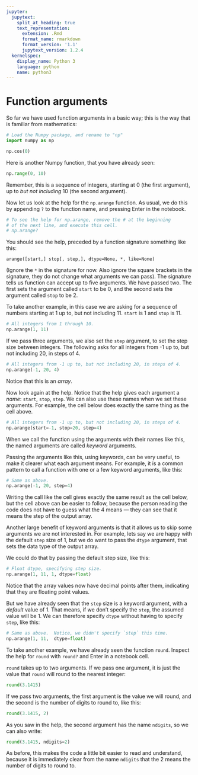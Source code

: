 ```yaml
---
jupyter:
  jupytext:
    split_at_heading: true
    text_representation:
      extension: .Rmd
      format_name: rmarkdown
      format_version: '1.1'
      jupytext_version: 1.2.4
  kernelspec:
    display_name: Python 3
    language: python
    name: python3
---
```


# Function arguments

So far we have used function arguments in a basic way; this is the way that is
familiar from mathematics:

```python
# Load the Numpy package, and rename to "np"
import numpy as np
```

```python
np.cos(0)
```

Here is another Numpy function, that you have already seen:

```python
np.range(0, 10)
```

Remember, this is a sequence of integers, starting at 0 (the first argument),
up to *but not including* 10 (the second argument).

Now let us look at the help for the `np.arange` function.  As usual, we do this
by appending `?` to the function name, and pressing Enter in the notebook.

```python
# To see the help for np.arange, remove the # at the beginning
# of the next line, and execute this cell.
# np.arange?
```

You should see the help, preceded by a function signature something like this:

```
arange([start,] stop[, step,], dtype=None, *, like=None)
```

(Ignore the `*` in the signature for now. Also ignore the square brackets in
the signature, they do not change what arguments we can pass).  The signature
tells us function can accept up to five arguments. We have passed two. The
first sets the argument called `start` to be 0, and the second sets the
argument called `stop` to be 2.

To take another example, in this case we are asking for a sequence of numbers
starting at 1 up to, but not including 11. `start` is 1 and `stop` is 11.


```python
# All integers from 1 through 10.
np.arange(1, 11)
```

If we pass three arguments, we also set the `step` argument, to set the step
size between integers. The following asks for all integers from -1 up to, but
not including 20, in steps of 4.

```python
# All integers from -1 up to, but not including 20, in steps of 4.
np.arange(-1, 20, 4)
```

Notice that this is an *array*.

Now look again at the help.  Notice that the help gives each argument a *name*:
`start`, `stop`, `step`.  We can also use these names when we set these
arguments.  For example, the cell below does exactly the same thing as the cell
above.

```python
# All integers from -1 up to, but not including 20, in steps of 4.
np.arange(start=-1, stop=20, step=4)
```

When we call the function using the arguments with their names like this, the
named arguments are called *keyword* arguments.


Passing the arguments like this, using keywords, can be very useful, to make it
clearer what each argument means.   For example, it is a common pattern to call
a function with one or a few keyword arguments, like this:

```python
# Same as above.
np.arange(-1, 20, step=4)
```

Writing the call like the cell gives exactly the same result as the cell below,
but the cell above can be easier to follow, because the person reading the code
does not have to guess what the 4 means — they can see that it means the step
of the output array.

Another large benefit of keyword arguments is that it allows us to skip some
arguments we are not interested in.  For example, lets say we are happy with
the default `step` size of 1, but we do want to pass the `dtype` argument, that
sets the data type of the output array.

We could do that by passing the default step size, like this:

```python
# Float dtype, specifying step size.
np.arange(1, 11, 1, dtype=float)
```

Notice that the array values now have decimal points after them, indicating
that they are floating point values.

But we have already seen that the `step` size is a keyword argument, with a
*default* value of 1.  That means, if we don't specify the `step`, the assumed
value will be 1.   We can therefore specify `dtype` without having to specify
`step`, like this:

```python
# Same as above.  Notice, we didn't specify `step` this time.
np.arange(1, 11,  dtype=float)
```

To take another example, we have already seen the function `round`.  Inspect
the help for `round` with `round?` and Enter in a notebook cell.

`round` takes up to two arguments.  If we pass one argument, it is just the
value that `round` will round to the nearest integer:

```python
round(3.1415)
```

If we pass two arguments, the first argument is the value we will round, and
the second is the number of digits to round to, like this:

```python
round(3.1415, 2)
```

As you saw in the help, the second argument has the name `ndigits`, so we can
also write:

```python
round(3.1415, ndigits=2)
```

As before, this makes the code a little bit easier to read and understand,
because it is immediately clear from the name `ndigits` that the 2 means the
number of digits to round to.
